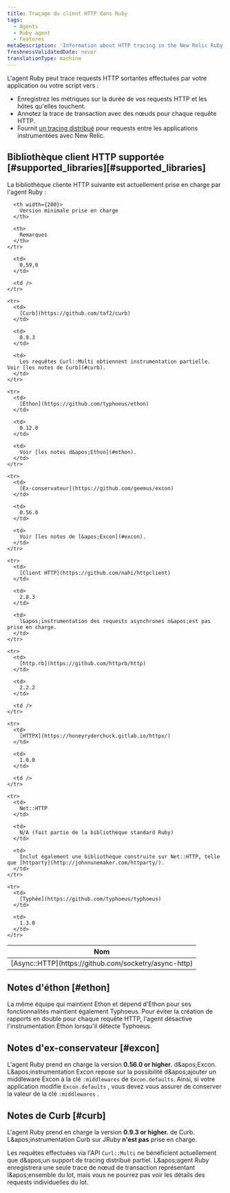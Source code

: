 ```yaml
---
title: Traçage du client HTTP dans Ruby
tags:
  - Agents
  - Ruby agent
  - Features
metaDescription: 'Information about HTTP tracing in the New Relic Ruby agent, including supported clients and versions.'
freshnessValidatedDate: never
translationType: machine
---
```


L&apos;agent Ruby peut trace requests HTTP sortantes effectuées par votre application ou votre script vers :

* Enregistrez les métriques sur la durée de vos requests HTTP et les hôtes qu&apos;elles touchent.
* Annotez la trace de transaction avec des nœuds pour chaque requête HTTP.
* Fournit [un tracing distribué](/docs/distributed-tracing/concepts/introduction-distributed-tracing/) pour requests entre les applications instrumentées avec New Relic.

## Bibliothèque client HTTP supportée [#supported\_libraries][#supported_libraries]

La bibliothèque cliente HTTP suivante est actuellement prise en charge par l&apos;agent Ruby :

<table>
  <thead>
    <tr>
      <th width={150}>
        Nom
      </th>

      <th width={200}>
        Version minimale prise en charge
      </th>

      <th>
        Remarques
      </th>
    </tr>
  </thead>

  <tbody>
    <tr>
      <td>
        [Async::HTTP](https://github.com/socketry/async-http)
      </td>

      <td>
        0,59,0
      </td>

      <td />
    </tr>

    <tr>
      <td>
        [Curb](https://github.com/taf2/curb)
      </td>

      <td>
        0.9.3
      </td>

      <td>
        Les requêtes Curl::Multi obtiennent instrumentation partielle. Voir [les notes de Curb](#curb).
      </td>
    </tr>

    <tr>
      <td>
        [Éthon](https://github.com/typhoeus/ethon)
      </td>

      <td>
        0.12.0
      </td>

      <td>
        Voir [les notes d&apos;Ethon](#ethon).
      </td>
    </tr>

    <tr>
      <td>
        [Ex-conservateur](https://github.com/geemus/excon)
      </td>

      <td>
        0.56.0
      </td>

      <td>
        Voir [les notes de l&apos;Excon](#excon).
      </td>
    </tr>

    <tr>
      <td>
        [Client HTTP](https://github.com/nahi/httpclient)
      </td>

      <td>
        2.8.3
      </td>

      <td>
        l&apos;instrumentation des requests asynchrones n&apos;est pas prise en charge.
      </td>
    </tr>

    <tr>
      <td>
        [http.rb](https://github.com/httprb/http)
      </td>

      <td>
        2.2.2
      </td>

      <td />
    </tr>

    <tr>
      <td>
        [HTTPX](https://honeyryderchuck.gitlab.io/httpx/)
      </td>

      <td>
        1.0.0
      </td>

      <td />
    </tr>

    <tr>
      <td>
        Net::HTTP
      </td>

      <td>
        N/A (fait partie de la bibliothèque standard Ruby)
      </td>

      <td>
        Inclut également une bibliothèque construite sur Net::HTTP, telle que [httparty](http://johnnunemaker.com/httparty/).
      </td>
    </tr>

    <tr>
      <td>
        [Typhée](https://github.com/typhoeus/typhoeus)
      </td>

      <td>
        1.3.0
      </td>
    </tr>
  </tbody>
</table>

## Notes d&apos;éthon [#ethon]

La même équipe qui maintient Ethon et dépend d&apos;Ethon pour ses fonctionnalités maintient également Typhoeus. Pour éviter la création de rapports en double pour chaque requête HTTP, l&apos;agent désactive l&apos;instrumentation Ethon lorsqu&apos;il détecte Typhoeus.

## Notes d&apos;ex-conservateur [#excon]

L&apos;agent Ruby prend en charge la version <DNT>**0.56.0 or higher.**</DNT> d&amp;apos;Excon. L&amp;apos;instrumentation Excon repose sur la possibilité d&amp;apos;ajouter un middleware Excon à la clé `:middlewares` de `Excon.defaults`. Ainsi, si votre application modifie `Excon.defaults` , vous devez vous assurer de conserver la valeur de la clé `:middlewares` .

## Notes de Curb [#curb]

L&apos;agent Ruby prend en charge la version <DNT>**0.9.3 or higher.**</DNT> de Curb. L&amp;apos;instrumentation Curb sur JRuby **n&apos;est pas** prise en charge.

Les requêtes effectuées via l&apos;API `Curl::Multi` ne bénéficient actuellement que d&amp;apos;un support de tracing distribué partiel. L&amp;apos;agent Ruby enregistrera une seule trace de nœud de transaction représentant l&amp;apos;ensemble du lot, mais vous ne pourrez pas voir les détails des requests individuelles du lot.